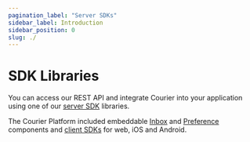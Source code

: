 ```yaml
---
pagination_label: "Server SDKs"
sidebar_label: Introduction
sidebar_position: 0
slug: ./
---
```

# SDK Libraries

You can access our REST API and integrate Courier into your application using one of our [server SDK](/sdk-libraries/server-sdks) libraries.

The Courier Platform included embeddable [Inbox](/platform/inbox) and [Preference](/platform/preferences) components and [client SDKs](/sdk-libraries/client-sdks) for web, iOS and Android. 
